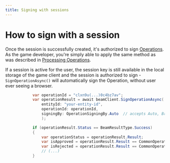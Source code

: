 ```yaml
---
title: Signing with sessions
---
```



# How to sign with a session

Once the session is successfully created, it's authorized to sign [Operations](../operations/introduction). As the game developer, you're simply able to apply the same method as was described in [Processing Operations](..operations/processing-operations).

If a session is active for the user, the session key is still available in the local storage of the game client and the session is authorized to sign - `SignOperationAsync()` will automatically sign the Operation, without user ever seeing a browser.


```csharp
            var operationId = "clxn9u(...)0c4bz7av";
            var operationResult = await beamClient.SignOperationAsync(
                entityId: "your-entity-id",
                operationId: operationId,
                signingBy: OperationSigningBy.Auto  // accepts Auto, Browser and Session
                );

            if (operationResult.Status == BeamResultType.Success)
            {
                var operationStatus = operationResult.Result;
                var isApproved = operationResult.Result == CommonOperationResponse.StatusEnum.Executed;
                var isRejected = operationResult.Result == CommonOperationResponse.StatusEnum.Rejected;
                // (...)
            }
```